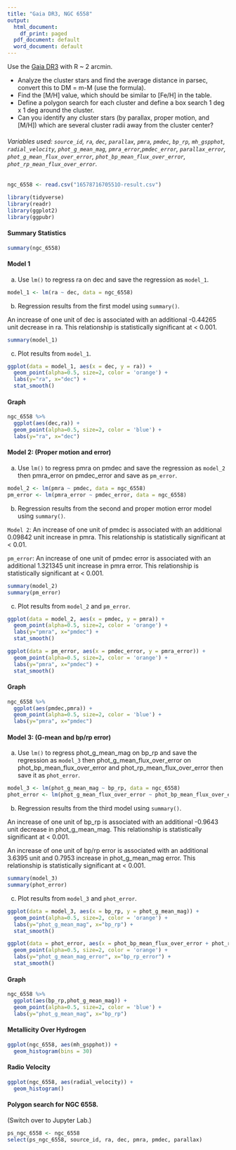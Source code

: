 ```yaml
---
title: "Gaia DR3, NGC 6558"
output:
  html_document:
    df_print: paged
  pdf_document: default
  word_document: default
---
```


Use the [Gaia DR3](https://www.cosmos.esa.int/web/gaia-users/archive/programmatic-access) with R ~ 2 arcmin.

* Analyze the cluster stars and find the average distance in parsec, convert this to DM = m-M (use the formula). 
* Find the [M/H] value, which should be similar to [Fe/H] in the table.  
* Define a polygon search for each cluster and define a box search 1 deg x 1 deg around the cluster. 
* Can you identify any cluster stars (by parallax, proper motion, and [M/H]) which are several cluster radii away from the cluster center?

###### Variables used: `source_id`, `ra`, `dec`, `parallax`, `pmra`, `pmdec`, `bp_rp`, `mh_gspphot`, `radial_velocity`, `phot_g_mean_mag`, `pmra_error`,`pmdec_error`, `parallax_error`, `phot_g_mean_flux_over_error`, `phot_bp_mean_flux_over_error`, `phot_rp_mean_flux_over_error`.



```r
ngc_6558 <- read.csv("1657871670551O-result.csv")
```

```r
library(tidyverse)
library(readr)
library(ggplot2)
library(ggpubr)
```

#### Summary Statistics 

```r
summary(ngc_6558)
```

#### Model 1

a. Use `lm()` to regress ra on dec and save the regression as `model_1`.

```r
model_1 <- lm(ra ~ dec, data = ngc_6558)
```

b. Regression results from the first model using `summary()`.

An increase of one unit of dec is associated with an additional -0.44265 unit decrease in ra. This relationship is statistically significant at < 0.001.

```r
summary(model_1)
```

c. Plot results from `model_1`.

```r
ggplot(data = model_1, aes(x = dec, y = ra)) +
  geom_point(alpha=0.5, size=2, color = 'orange') +
  labs(y="ra", x="dec") +
  stat_smooth()
```

#### Graph 

```r
ngc_6558 %>%
  ggplot(aes(dec,ra)) +
  geom_point(alpha=0.5, size=2, color = 'blue') +
  labs(y="ra", x="dec")
```

#### Model 2: (Proper motion and error)

a. Use `lm()` to regress pmra on pmdec and save the regression as `model_2` then pmra_error on pmdec_error and save as `pm_error`.

```r
model_2 <- lm(pmra ~ pmdec, data = ngc_6558)
pm_error <- lm(pmra_error ~ pmdec_error, data = ngc_6558)
```

b. Regression results from the second and proper motion error model using `summary()`.

`Model 2`: An increase of one unit of pmdec is associated with an additional 0.09842 unit increase in pmra. This relationship is statistically significant at < 0.01.

`pm_error`: An increase of one unit of pmdec error is associated with an additional 1.321345  unit increase in pmra error. This relationship is statistically significant at < 0.001.


```r
summary(model_2)
summary(pm_error)
```

c. Plot results from `model_2` and `pm_error`.

```r
ggplot(data = model_2, aes(x = pmdec, y = pmra)) +
  geom_point(alpha=0.5, size=2, color = 'orange') +
  labs(y="pmra", x="pmdec") +
  stat_smooth()

ggplot(data = pm_error, aes(x = pmdec_error, y = pmra_error)) +
  geom_point(alpha=0.5, size=2, color = 'orange') +
  labs(y="pmra", x="pmdec") +
  stat_smooth()
```

#### Graph 

```r
ngc_6558 %>%
  ggplot(aes(pmdec,pmra)) +
  geom_point(alpha=0.5, size=2, color = 'blue') +
  labs(y="pmra", x="pmdec") 
```

#### Model 3: (G-mean and bp/rp error)

a. Use `lm()` to regress phot_g_mean_mag on bp_rp and save the regression as `model_3` then phot_g_mean_flux_over_error on phot_bp_mean_flux_over_error and phot_rp_mean_flux_over_error then save it as `phot_error`.

```r
model_3 <- lm(phot_g_mean_mag ~ bp_rp, data = ngc_6558)
phot_error <- lm(phot_g_mean_flux_over_error ~ phot_bp_mean_flux_over_error + phot_rp_mean_flux_over_error, data = ngc_6558)
```

b. Regression results from the third model using `summary()`.

An increase of one unit of bp_rp is associated with an additional -0.9643 unit decrease in phot_g_mean_mag. This relationship is statistically significant at < 0.001.

An increase of one unit of bp/rp error is associated with an additional 3.6395 unit and 0.7953 increase in phot_g_mean_mag error. This relationship is statistically significant at < 0.001.


```r
summary(model_3)
summary(phot_error)
```

c. Plot results from `model_3` and `phot_error`.

```r
ggplot(data = model_3, aes(x = bp_rp, y = phot_g_mean_mag)) +
  geom_point(alpha=0.5, size=2, color = 'orange') +
  labs(y="phot_g_mean_mag", x="bp_rp") +
  stat_smooth()

ggplot(data = phot_error, aes(x = phot_bp_mean_flux_over_error + phot_rp_mean_flux_over_error, y = phot_g_mean_flux_over_error)) +
  geom_point(alpha=0.5, size=2, color = 'orange') +
  labs(y="phot_g_mean_mag_error", x="bp_rp_error") +
  stat_smooth()
```

#### Graph 

```r
ngc_6558 %>%
  ggplot(aes(bp_rp,phot_g_mean_mag)) +
  geom_point(alpha=0.5, size=2, color = 'blue') +
  labs(y="phot_g_mean_mag", x="bp_rp")
```

#### Metallicity Over Hydrogen

```r
ggplot(ngc_6558, aes(mh_gspphot)) +
  geom_histogram(bins = 30)
```


#### Radio Velocity

```r
ggplot(ngc_6558, aes(radial_velocity)) +
  geom_histogram()
```

#### Polygon search for NGC 6558.

(Switch over to Jupyter Lab.)

```r
ps_ngc_6558 <- ngc_6558 
select(ps_ngc_6558, source_id, ra, dec, pmra, pmdec, parallax)
```









